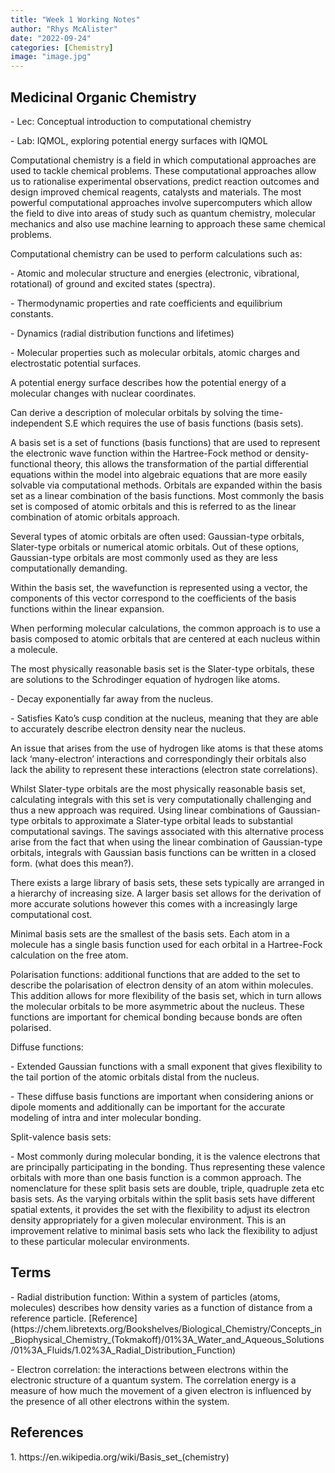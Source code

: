 ```yaml
---
title: "Week 1 Working Notes"
author: "Rhys McAlister"
date: "2022-09-24"
categories: [Chemistry]
image: "image.jpg"
---
```


## Medicinal Organic Chemistry

\- Lec: Conceptual introduction to computational chemistry

\- Lab: IQMOL, exploring potential energy surfaces with IQMOL

Computational chemistry is a field in which computational approaches are used to tackle chemical problems. These computational approaches allow us to rationalise experimental observations, predict reaction outcomes and design improved chemical reagents, catalysts and materials. The most powerful computational approaches involve supercomputers which allow the field to dive into areas of study such as quantum chemistry, molecular mechanics and also use machine learning to approach these same chemical problems.

Computational chemistry can be used to perform calculations such as:

\- Atomic and molecular structure and energies (electronic, vibrational, rotational) of ground and excited states (spectra).

\- Thermodynamic properties and rate coefficients and equilibrium constants.

\- Dynamics (radial distribution functions and lifetimes)

\- Molecular properties such as molecular orbitals, atomic charges and electrostatic potential surfaces.

A potential energy surface describes how the potential energy of a molecular changes with nuclear coordinates.

Can derive a description of molecular orbitals by solving the time-independent S.E which requires the use of basis functions (basis sets).

A basis set is a set of functions (basis functions) that are used to represent the electronic wave function within the Hartree-Fock method or density-functional theory, this allows the transformation of the partial differential equations within the model into algebraic equations that are more easily solvable via computational methods. Orbitals are expanded within the basis set as a linear combination of the basis functions. Most commonly the basis set is composed of atomic orbitals and this is referred to as the linear combination of atomic orbitals approach.

Several types of atomic orbitals are often used: Gaussian-type orbitals, Slater-type orbitals or numerical atomic orbitals. Out of these options, Gaussian-type orbitals are most commonly used as they are less computationally demanding.

Within the basis set, the wavefunction is represented using a vector, the components of this vector correspond to the coefficients of the basis functions within the linear expansion.

When performing molecular calculations, the common approach is to use a basis composed to atomic orbitals that are centered at each nucleus within a molecule.

The most physically reasonable basis set is the Slater-type orbitals, these are solutions to the Schrodinger equation of hydrogen like atoms.

\- Decay exponentially far away from the nucleus.

\- Satisfies Kato's cusp condition at the nucleus, meaning that they are able to accurately describe electron density near the nucleus.

An issue that arises from the use of hydrogen like atoms is that these atoms lack 'many-electron' interactions and correspondingly their orbitals also lack the ability to represent these interactions (electron state correlations).

Whilst Slater-type orbitals are the most physically reasonable basis set, calculating integrals with this set is very computationally challenging and thus a new approach was required. Using linear combinations of Gaussian-type orbitals to approximate a Slater-type orbital leads to substantial computational savings. The savings associated with this alternative process arise from the fact that when using the linear combination of Gaussian-type orbitals, integrals with Gaussian basis functions can be written in a closed form. (what does this mean?).

There exists a large library of basis sets, these sets typically are arranged in a hierarchy of increasing size. A larger basis set allows for the derivation of more accurate solutions however this comes with a increasingly large computational cost.

Minimal basis sets are the smallest of the basis sets. Each atom in a molecule has a single basis function used for each orbital in a Hartree-Fock calculation on the free atom.

Polarisation functions: additional functions that are added to the set to describe the polarisation of electron density of an atom within molecules. This addition allows for more flexibility of the basis set, which in turn allows the molecular orbitals to be more asymmetric about the nucleus. These functions are important for chemical bonding because bonds are often polarised.

Diffuse functions:

\- Extended Gaussian functions with a small exponent that gives flexibility to the tail portion of the atomic orbitals distal from the nucleus.

\- These diffuse basis functions are important when considering anions or dipole moments and additionally can be important for the accurate modeling of intra and inter molecular bonding.

Split-valence basis sets:

\- Most commonly during molecular bonding, it is the valence electrons that are principally participating in the bonding. Thus representing these valence orbitals with more than one basis function is a common approach. The nomenclature for these split basis sets are double, triple, quadruple zeta etc basis sets. As the varying orbitals within the split basis sets have different spatial extents, it provides the set with the flexibility to adjust its electron density appropriately for a given molecular environment. This is an improvement relative to minimal basis sets who lack the flexibility to adjust to these particular molecular environments.

## Terms

\- Radial distribution function: Within a system of particles (atoms, molecules) describes how density varies as a function of distance from a reference particle. \[Reference\](https://chem.libretexts.org/Bookshelves/Biological_Chemistry/Concepts_in_Biophysical_Chemistry\_(Tokmakoff)/01%3A_Water_and_Aqueous_Solutions/01%3A_Fluids/1.02%3A_Radial_Distribution_Function)

\- Electron correlation: the interactions between electrons within the electronic structure of a quantum system. The correlation energy is a measure of how much the movement of a given electron is influenced by the presence of all other electrons within the system.

## References

1\. https://en.wikipedia.org/wiki/Basis_set\_(chemistry)
